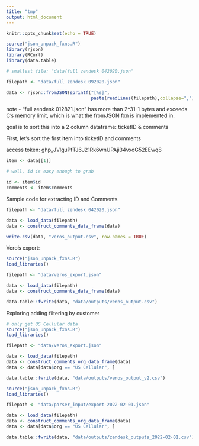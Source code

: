 ```yaml
---
title: "tmp"
output: html_document
---
```


```r
knitr::opts_chunk$set(echo = TRUE)
```

```r
source("json_unpack_fxns.R")
library(rjson)
library(RCurl)
library(data.table)

# smallest file: "data/full zendesk 042020.json"

filepath <- "data/full zendesk 092020.json"

data <- rjson::fromJSON(sprintf("[%s]", 
                                paste(readLines(filepath),collapse=",")))
```

note - "full zendesk 012821.json" has more than 2^31-1 bytes and exceeds C's 
memory limit, which is what the fromJSON fxn is implemented in.

goal is to sort this into a 2 column dataframe: ticketID & comments

First, let's sort the first item into ticketID and comments

access token: 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

```r
item <- data[[1]]

# well, id is easy enough to grab

id <- item$id
comments <- item$comments
```

Sample code for extracting ID and Comments

```r
filepath <- "data/full zendesk 042020.json"

data <- load_data(filepath)
data <- construct_comments_data_frame(data)

write.csv(data, "veros_output.csv", row.names = TRUE)
```

Vero's export:

```r
source("json_unpack_fxns.R")
load_libraries()

filepath <- "data/veros_export.json"

data <- load_data(filepath)
data <- construct_comments_data_frame(data)

data.table::fwrite(data, "data/outputs/veros_output.csv")
```

Exploring adding filtering by customer

```r
# only get US Cellular data
source("json_unpack_fxns.R")
load_libraries()

filepath <- "data/veros_export.json"

data <- load_data(filepath)
data <- construct_comments_org_data_frame(data)
data <- data[data$org == "US Cellular", ]

data.table::fwrite(data, "data/outputs/veros_output_v2.csv")

```

```r
source("json_unpack_fxns.R")
load_libraries()

filepath <- "data/parser_input/export-2022-02-01.json"

data <- load_data(filepath)
data <- construct_comments_org_data_frame(data)
data <- data[data$org == "US Cellular", ]

data.table::fwrite(data, "data/outputs/zendesk_outputs_2022-02-01.csv")
```

